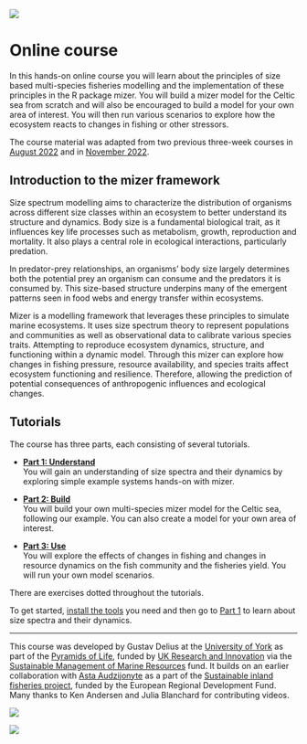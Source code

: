 ![](images/mizer-01.png){.preview-image}

# Online course

In this hands-on online course you will learn about the principles of size based multi-species fisheries modelling and the implementation of these principles in the R package mizer. You will build a mizer model for the Celtic sea from scratch and will also be encouraged to build a model for your own area of interest. You will then run various scenarios to explore how the ecosystem reacts to changes in fishing or other stressors.

The course material was adapted from two previous three-week courses in [August 2022](https://mizer.course.aug22.sizespectrum.org) and in [November 2022](https://mizer.course.nov22.sizespectrum.org/).

## Introduction to the mizer framework

Size spectrum modelling aims to characterize the distribution of organisms across different size classes within an ecosystem to better understand its structure and dynamics. Body size is a fundamental biological trait, as it influences key life processes such as metabolism, growth, reproduction and mortality. It also plays a central role in ecological interactions, particularly predation.

In predator-prey relationships, an organisms’ body size largely determines both the potential prey an organism can consume and the predators it is consumed by. This size-based structure underpins many of the emergent patterns seen in food webs and energy transfer within ecosystems.

Mizer is a modelling framework that leverages these principles to simulate marine ecosystems. It uses size spectrum theory to represent populations and communities as well as observational data to calibrate various species traits. Attempting to reproduce ecosystem dynamics, structure, and functioning within a dynamic model. Through this mizer can explore how changes in fishing pressure, resource availability, and species traits affect ecosystem functioning and resilience. Therefore, allowing the prediction of potential consequences of anthropogenic influences and ecological changes.

## Tutorials

The course has three parts, each consisting of several tutorials.

-   **[Part 1: Understand](understand/index.qmd)**\
    You will gain an understanding of size spectra and their dynamics by exploring simple example systems hands-on with mizer.

-   **[Part 2: Build](build/index.qmd)**\
    You will build your own multi-species mizer model for the Celtic sea, following our example. You can also create a model for your own area of interest.

-   **[Part 3: Use](use/index.qmd)**\
    You will explore the effects of changes in fishing and changes in resource dynamics on the fish community and the fisheries yield. You will run your own model scenarios.

There are exercises dotted throughout the tutorials.

To get started, [install the tools](prepare/install-tools.qmd) you need and then go to [Part 1](understand/index.qmd) to learn about size spectra and their dynamics.


------------------------------------------------------------------------

This course was developed by Gustav Delius at the [University of York](https://york.ac.uk) as part of the [Pyramids of Life](https://pyramidsoflife.york.ac.uk/), funded by [UK Research and Innovation](https://www.ukri.org/) via the [Sustainable Management of Marine Resources](https://www.smmr.org.uk/) fund. It builds on an earlier collaboration with [Asta Audzijonyte](https://discover.utas.edu.au/Asta.Audzijonyte) as a part of the [Sustainable inland fisheries project](https://sif.lt/), funded by the European Regional Development Fund. Many thanks to Ken Andersen and Julia Blanchard for contributing videos.

::: {layout-ncol="2"}
![](images/smmr-blue.png)

![](images/UOY-Logo.png)
:::
